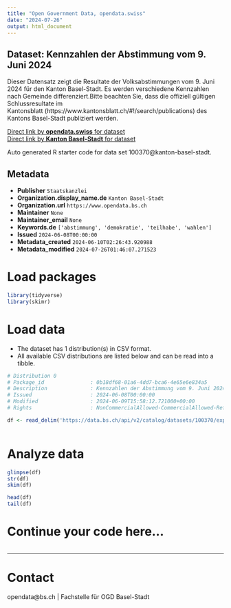 ```yaml
---
title: "Open Government Data, opendata.swiss"
date: "2024-07-26"
output: html_document
---
```


## Dataset: Kennzahlen der Abstimmung vom 9. Juni 2024

Dieser Datensatz zeigt die Resultate der Volksabstimmungen vom 9. Juni 2024 für den Kanton Basel-Stadt. Es werden verschiedene Kennzahlen nach Gemeinde differenziert.Bitte beachten Sie, dass die offiziell gültigen Schlussresultate im Kantonsblatt (https://www.kantonsblatt.ch/#!/search/publications) des Kantons Basel-Stadt publiziert werden.

[Direct link by **opendata.swiss** for dataset](https://opendata.swiss/de/dataset/kennzahlen-der-abstimmung-vom-9-juni-2024)<br>
[Direct link by **Kanton Basel-Stadt** for dataset](https://data.bs.ch/explore/dataset/100370/)

Auto generated R starter code for data set 100370@kanton-basel-stadt.

## Metadata

- **Publisher** `Staatskanzlei`
- **Organization.display_name.de** `Kanton Basel-Stadt`
- **Organization.url** `https://www.opendata.bs.ch`
- **Maintainer** `None`
- **Maintainer_email** `None`
- **Keywords.de** `['abstimmung', 'demokratie', 'teilhabe', 'wahlen']`
- **Issued** `2024-06-08T00:00:00`
- **Metadata_created** `2024-06-10T02:26:43.920988`
- **Metadata_modified** `2024-07-26T01:46:07.271523`


# Load packages

```r

library(tidyverse)
library(skimr)

```

# Load data

-   The dataset has 1 distribution(s) in CSV format.
-   All available CSV distributions are listed below and can be read into a tibble.

```r

# Distribution 0
# Package_id               : 0b18df68-01a6-4dd7-bca6-4e65e6e834a5
# Description              : Kennzahlen der Abstimmung vom 9. Juni 2024 (csv)
# Issued                   : 2024-06-08T00:00:00
# Modified                 : 2024-06-09T15:58:12.721000+00:00
# Rights                   : NonCommercialAllowed-CommercialAllowed-ReferenceRequired

df <- read_delim('https://data.bs.ch/api/v2/catalog/datasets/100370/exports/csv')



```

# Analyze data

```r

glimpse(df)
str(df)
skim(df)

head(df)
tail(df)

```

# Continue your code here...

```r

```

------------------------------------------------------------------------

# Contact

opendata@bs.ch | Fachstelle für OGD Basel-Stadt
